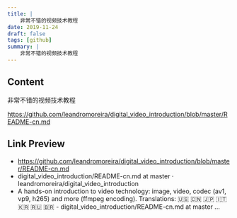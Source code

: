 ```yaml
---
title: |
    非常不错的视频技术教程
date: 2019-11-24
draft: false
tags: [github]
summary: |
    非常不错的视频技术教程
---
```


## Content

非常不错的视频技术教程

https://github.com/leandromoreira/digital_video_introduction/blob/master/README-cn.md

## Link Preview

- https://github.com/leandromoreira/digital_video_introduction/blob/master/README-cn.md
- digital_video_introduction/README-cn.md at master · leandromoreira/digital_video_introduction
- A hands-on introduction to video technology: image, video, codec (av1, vp9, h265) and more (ffmpeg encoding). Translations: 🇺🇸 🇨🇳 🇯🇵 🇮🇹 🇰🇷 🇷🇺 🇧🇷 - digital_video_introduction/README-cn.md at master ...